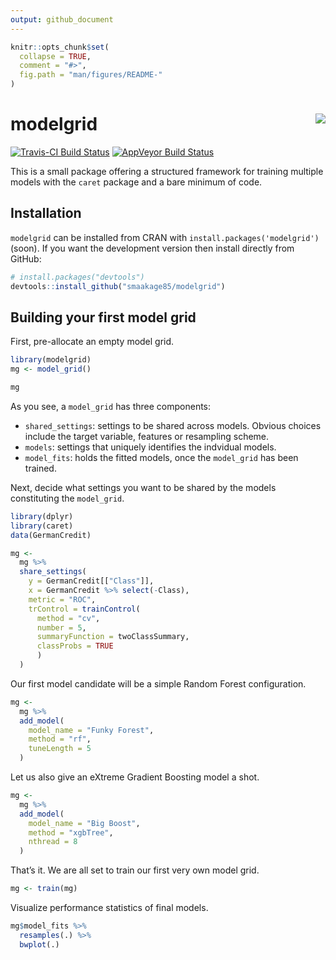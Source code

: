 ```yaml
---
output: github_document
---
```


<!-- README.md is generated from README.Rmd. Please edit that file -->

```r
knitr::opts_chunk$set(
  collapse = TRUE,
  comment = "#>",
  fig.path = "man/figures/README-"
)
```

# modelgrid <img src="man/figures/mglogo.png" align="right" />

[![Travis-CI Build Status](https://travis-ci.org/smaakage85/modelgrid.svg?branch=master)](https://travis-ci.org/smaakage85/modelgrid)
[![AppVeyor Build Status](https://ci.appveyor.com/api/projects/status/github/smaakage85/modelgrid?branch=master&svg=true)](https://ci.appveyor.com/project/smaakage85/modelgrid)

This is a small package offering a structured framework for training multiple models 
with the `caret` package and a bare minimum of code.

## Installation

`modelgrid` can be installed from CRAN with `install.packages('modelgrid')` (soon). 
If you want the development version then install directly from GitHub:

```r
# install.packages("devtools")
devtools::install_github("smaakage85/modelgrid")
```

## Building your first model grid

First, pre-allocate an empty model grid.

```r
library(modelgrid)
mg <- model_grid()

mg
```

As you see, a `model_grid` has three components:

* `shared_settings`: settings to be shared across models. Obvious choices include
the target variable, features or resampling scheme.
* `models`: settings that uniquely identifies the indvidual models.
* `model_fits`: holds the fitted models, once the `model_grid` has been trained.

Next, decide what settings you want to be shared by the models constituting the
`model_grid`.

```r
library(dplyr)
library(caret)
data(GermanCredit)

mg <-
  mg %>%
  share_settings(
    y = GermanCredit[["Class"]],
    x = GermanCredit %>% select(-Class),
    metric = "ROC",
    trControl = trainControl(
      method = "cv",
      number = 5,
      summaryFunction = twoClassSummary,
      classProbs = TRUE
      )
  )
```

Our first model candidate will be a simple Random Forest configuration.

```r
mg <-
  mg %>%
  add_model(
    model_name = "Funky Forest",
    method = "rf",
    tuneLength = 5
  )
```

Let us also give an eXtreme Gradient Boosting model a shot.

```r
mg <-
  mg %>%
  add_model(
    model_name = "Big Boost",
    method = "xgbTree",
    nthread = 8
  )
```

That's it. We are all set to train our first very own model grid.

```r
mg <- train(mg)
```

Visualize performance statistics of final models.

```r
mg$model_fits %>%
  resamples(.) %>%
  bwplot(.)
```

